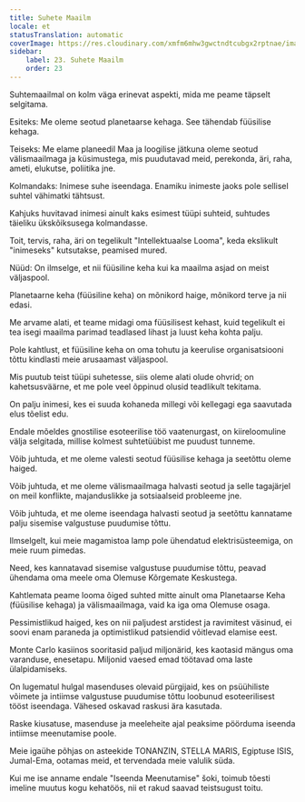 ```yaml
---
title: Suhete Maailm
locale: et
statusTranslation: automatic
coverImage: https://res.cloudinary.com/xmfm6mhw3gwctndtcubgx2rptnae/image/upload/v1740468922/small_cover_tratado_de_psicologia_revolucionaria_a4c0dca4e0.webp
sidebar:
    label: 23. Suhete Maailm
    order: 23
---
```

Suhtemaailmal on kolm väga erinevat aspekti, mida me peame täpselt selgitama.

Esiteks: Me oleme seotud planetaarse kehaga. See tähendab füüsilise kehaga.

Teiseks: Me elame planeedil Maa ja loogilise jätkuna oleme seotud välismaailmaga ja küsimustega, mis puudutavad meid, perekonda, äri, raha, ameti, elukutse, poliitika jne.

Kolmandaks: Inimese suhe iseendaga. Enamiku inimeste jaoks pole sellisel suhtel vähimatki tähtsust.

Kahjuks huvitavad inimesi ainult kaks esimest tüüpi suhteid, suhtudes täieliku ükskõiksusega kolmandasse.

Toit, tervis, raha, äri on tegelikult "Intellektuaalse Looma", keda ekslikult "inimeseks" kutsutakse, peamised mured.

Nüüd: On ilmselge, et nii füüsiline keha kui ka maailma asjad on meist väljaspool.

Planetaarne keha (füüsiline keha) on mõnikord haige, mõnikord terve ja nii edasi.

Me arvame alati, et teame midagi oma füüsilisest kehast, kuid tegelikult ei tea isegi maailma parimad teadlased lihast ja luust keha kohta palju.

Pole kahtlust, et füüsiline keha on oma tohutu ja keerulise organisatsiooni tõttu kindlasti meie arusaamast väljaspool.

Mis puutub teist tüüpi suhetesse, siis oleme alati olude ohvrid; on kahetsusväärne, et me pole veel õppinud olusid teadlikult tekitama.

On palju inimesi, kes ei suuda kohaneda millegi või kellegagi ega saavutada elus tõelist edu.

Endale mõeldes gnostilise esoteerilise töö vaatenurgast, on kiireloomuline välja selgitada, millise kolmest suhtetüübist me puudust tunneme.

Võib juhtuda, et me oleme valesti seotud füüsilise kehaga ja seetõttu oleme haiged.

Võib juhtuda, et me oleme välismaailmaga halvasti seotud ja selle tagajärjel on meil konflikte, majanduslikke ja sotsiaalseid probleeme jne.

Võib juhtuda, et me oleme iseendaga halvasti seotud ja seetõttu kannatame palju sisemise valgustuse puudumise tõttu.

Ilmselgelt, kui meie magamistoa lamp pole ühendatud elektrisüsteemiga, on meie ruum pimedas.

Need, kes kannatavad sisemise valgustuse puudumise tõttu, peavad ühendama oma meele oma Olemuse Kõrgemate Keskustega.

Kahtlemata peame looma õiged suhted mitte ainult oma Planetaarse Keha (füüsilise kehaga) ja välismaailmaga, vaid ka iga oma Olemuse osaga.

Pessimistlikud haiged, kes on nii paljudest arstidest ja ravimitest väsinud, ei soovi enam paraneda ja optimistlikud patsiendid võitlevad elamise eest.

Monte Carlo kasiinos sooritasid paljud miljonärid, kes kaotasid mängus oma varanduse, enesetapu. Miljonid vaesed emad töötavad oma laste ülalpidamiseks.

On lugematul hulgal masenduses olevaid pürgijaid, kes on psüühiliste võimete ja intiimse valgustuse puudumise tõttu loobunud esoteerilisest tööst iseendaga. Vähesed oskavad raskusi ära kasutada.

Raske kiusatuse, masenduse ja meeleheite ajal peaksime pöörduma iseenda intiimse meenutamise poole.

Meie igaühe põhjas on asteekide TONANZIN, STELLA MARIS, Egiptuse ISIS, Jumal-Ema, ootamas meid, et tervendada meie valulik süda.

Kui me ise anname endale "Iseenda Meenutamise" šoki, toimub tõesti imeline muutus kogu kehatöös, nii et rakud saavad teistsugust toitu.

